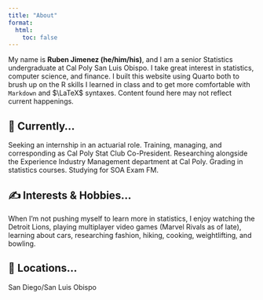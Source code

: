 ```yaml
---
title: "About"
format:
  html:
    toc: false
---
```


My name is **Ruben Jimenez (he/him/his)**, and I am a senior Statistics undergraduate at Cal Poly San Luis Obispo. I take great interest in statistics, computer science, and finance. I built this website using Quarto both to brush up on the R skills I learned in class and to get more comfortable with `Markdown` and $\LaTeX$ syntaxes. Content found here may not reflect current happenings.

## 🔭 Currently... 
Seeking an internship in an actuarial role. Training, managing, and corresponding as Cal Poly Stat Club Co-President. Researching alongside the Experience Industry Management department at Cal Poly. Grading in statistics courses. Studying for SOA Exam FM. 

## ✍  Interests & Hobbies... 
When I'm not pushing myself to learn more in statistics, I enjoy watching the Detroit Lions, playing multiplayer video games (Marvel Rivals as of late), learning about cars, researching fashion, hiking, cooking, weightlifting, and bowling.

## 📍 Locations...
San Diego/San Luis Obispo